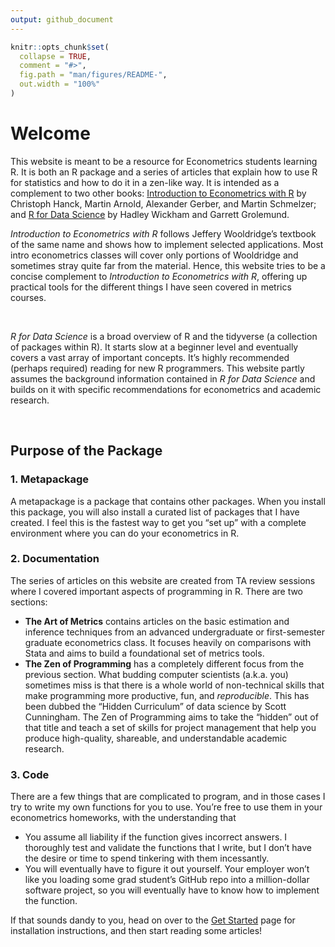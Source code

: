 ```yaml
---
output: github_document
---
```


<!-- index.md is generated from index.Rmd. Please edit that file -->

```r
knitr::opts_chunk$set(
  collapse = TRUE,
  comment = "#>",
  fig.path = "man/figures/README-",
  out.width = "100%"
)
```

# Welcome

This website is meant to be a resource for Econometrics students learning R. It is both an R package and a series of articles that explain how to use R for statistics and how to do it in a zen-like way. It is intended as a complement to two other books: [Introduction to Econometrics with R](https://www.econometrics-with-r.org/) by Christoph Hanck, Martin Arnold, Alexander Gerber, and Martin Schmelzer; and [R for Data Science](https://r4ds.had.co.nz/) by Hadley Wickham and Garrett Grolemund.

:::{.card}
:::{.card-body}
_Introduction to Econometrics with R_ follows Jeffery Wooldridge's textbook of the same name and shows how to implement selected applications. Most intro econometrics classes will cover only portions of Wooldridge and sometimes stray quite far from the material. Hence, this website tries to be a concise complement to _Introduction to Econometrics with R_, offering up practical tools for the different things I have seen covered in metrics courses.
:::
:::

<br/>

:::{.card}
:::{.card-body}
_R for Data Science_ is a broad overview of R and the tidyverse (a collection of packages within R). It starts slow at a beginner level and eventually covers a vast array of important concepts. It's highly recommended (perhaps required) reading for new R programmers. This website partly assumes the background information contained in _R for Data Science_ and builds on it with specific recommendations for econometrics and academic research.
:::
:::

<br/>

## Purpose of the Package

### 1. Metapackage

A metapackage is a package that contains other packages. When you install this package, you will also install a curated list of packages that I have created. I feel this is the fastest way to get you "set up" with a complete environment where you can do your econometrics in R.

### 2. Documentation

The series of articles on this website are created from TA review sessions where I covered important aspects of programming in R. There are two sections:

* **The Art of Metrics** contains articles on the basic estimation and inference techniques from an advanced undergraduate or first-semester graduate econometrics class. It focuses heavily on comparisons with Stata and aims to build a foundational set of metrics tools.
* **The Zen of Programming** has a completely different focus from the previous section. What budding computer scientists (a.k.a. you) sometimes miss is that there is a whole world of non-technical skills that make programming more productive, fun, and _reproducible_. This has been dubbed the "Hidden Curriculum" of data science by Scott Cunningham. The Zen of Programming aims to take the "hidden" out of that title and teach a set of skills for project management that help you produce high-quality, shareable, and understandable academic research.

### 3. Code

There are a few things that are complicated to program, and in those cases I try to write my own functions for you to use. You're free to use them in your econometrics homeworks, with the understanding that

* You assume all liability if the function gives incorrect answers. I thoroughly test and validate the functions that I write, but I don't have the desire or time to spend tinkering with them incessantly.
* You will eventually have to figure it out yourself. Your employer won't like you loading some grad student's GitHub repo into a million-dollar software project, so you will eventually have to know how to implement the function.

If that sounds dandy to you, head on over to the [Get Started](articles/metrics-in-r.html) page for installation instructions, and then start reading some articles!
